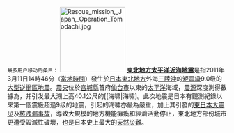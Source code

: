 <small>最多用户移动的条目：</small>
[[File:Rescue_mission,_Japan,_Operation_Tomodachi.jpg|150px]]
'''[[東北地方太平洋近海地震|東北地方太平洋近海地震]]'''是指2011年3月11日14時46分（[[日本標準時間|當地時間]]）發生於[[日本|日本]][[东北地方_(日本)|東北地方]]外海[[三陸#三陸沖（海域名）|三陸沖]]的[[矩震級|矩震級]]9.0级的[[大型逆衝區地震|大型逆衝區地震]]。[[震央|震央]]位於[[宮城縣|宮城縣]]首府[[仙台市|仙台市]]以東的[[太平洋|太平洋]]海域，[[震源|震源]]深度測得數據為{{convert|24|km|mi|1}}，并引发最大溯上高40.1公尺的[[海啸|海嘯]。此次地震是日本有觀測紀錄以來第一個震級超過9级的地震，引起的海嘯亦最為嚴重，加上其引發的[[東日本大震災]]及[[福岛第一核电站事故|核洩漏事故]]，導致大規模的地方機能癱瘓和經濟活動停止，東北地方部份城市更遭受毀滅性破壞，也是日本史上最大的[[天然災難|天然災難]]。